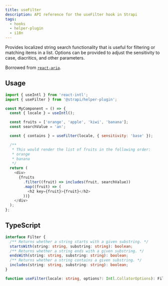 ```yaml
---
title: useFilter
description: API reference for the useFilter hook in Strapi
tags:
  - hooks
  - helper-plugin
  - i18n
---
```


Provides localized string search functionality that is useful for filtering or matching items in a list. Options can be
provided to adjust the sensitivity to case, diacritics, and other parameters.

Borrowed from [`react-aria`](https://github.com/adobe/react-spectrum/blob/main/packages/%40react-aria/i18n/src/useFilter.ts).

## Usage

```js
import { useIntl } from 'react-intl';
import { useFilter } from '@strapi/helper-plugin';

const MyComponent = () => {
  const { locale } = useIntl();

  const fruits = ['orange', 'apple', 'kiwi', 'banana'];
  const searchValue = 'an';

  const { contains } = useFilter(locale, { sensitivity: 'base' });

  /**
   * This would render the list of fruits in the following order:
   * orange
   * banana
   */
  return (
    <div>
      {fruits
        .filter((fruit) => includes(fruit, searchValue))
        .map((fruit) => (
          <h2 key={fruit}>{fruit}</h2>
        ))}
    </div>
  );
};
```

## TypeScript

```ts
interface Filter {
  /** Returns whether a string starts with a given substring. */
  startsWith(string: string, substring: string): boolean;
  /** Returns whether a string ends with a given substring. */
  endsWith(string: string, substring: string): boolean;
  /** Returns whether a string contains a given substring. */
  includes(string: string, substring: string): boolean;
}

function useFilter(locale: string, options?: Intl.CollatorOptions): Filter;
```
